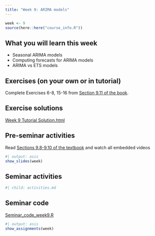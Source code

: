 ```yaml
---
title: "Week 9: ARIMA models"
---
```


```r
week <- 9
source(here::here("course_info.R"))
```

## What you will learn this week

* Seasonal ARIMA models
* Computing forecasts for ARIMA models
* ARIMA vs ETS models

## Exercises (on your own or in tutorial)

Complete Exercises 6-8, 15-16 from [Section 9.11 of the book](https://otexts.com/fpp3/arima-exercises.html).


## Exercise solutions

::: {.callout appearance="minimal"}
<i class="bi bi-download"></i> [Week 9 Tutorial Solution.html](Week9.html){download="Week 9 Tutorial Solution.html"}
:::



## Pre-seminar activities

Read [Sections 9.8-9.10 of the textbook](https://otexts.com/fpp3/arima.html) and watch all embedded videos


```r
#| output: asis
show_slides(week)
```

## Seminar activities

```r
#| child: activities.md
```


## Seminar code

::: {.callout appearance="minimal"}
<i class="bi bi-download"></i> [Seminar_code_week9.R](Seminar_code_week9.R){download="Seminar_code_week9.R"}
:::



```r
#| output: asis
show_assignments(week)
```
